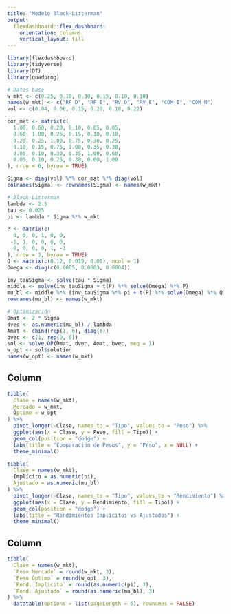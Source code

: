 ```yaml
---
title: "Modelo Black-Litterman"
output: 
  flexdashboard::flex_dashboard:
    orientation: columns
    vertical_layout: fill
---
```


```r
library(flexdashboard)
library(tidyverse)
library(DT)
library(quadprog)
```


```r
# Datos base
w_mkt <- c(0.25, 0.10, 0.30, 0.15, 0.10, 0.10)
names(w_mkt) <- c("RF_D", "RF_E", "RV_D", "RV_E", "COM_E", "COM_M")
vol <- c(0.04, 0.06, 0.15, 0.20, 0.18, 0.22)

cor_mat <- matrix(c(
  1.00, 0.60, 0.20, 0.10, 0.05, 0.05,
  0.60, 1.00, 0.25, 0.15, 0.10, 0.10,
  0.20, 0.25, 1.00, 0.75, 0.30, 0.25,
  0.10, 0.15, 0.75, 1.00, 0.35, 0.30,
  0.05, 0.10, 0.30, 0.35, 1.00, 0.60,
  0.05, 0.10, 0.25, 0.30, 0.60, 1.00
), nrow = 6, byrow = TRUE)

Sigma <- diag(vol) %*% cor_mat %*% diag(vol)
colnames(Sigma) <- rownames(Sigma) <- names(w_mkt)

# Black-Litterman
lambda <- 2.5
tau <- 0.025
pi <- lambda * Sigma %*% w_mkt

P <- matrix(c(
  0, 0, 0, 1, 0, 0,
 -1, 1, 0, 0, 0, 0,
  0, 0, 0, 0, 1, -1
), nrow = 3, byrow = TRUE)
Q <- matrix(c(0.12, 0.015, 0.01), ncol = 1)
Omega <- diag(c(0.0005, 0.0003, 0.0004))

inv_tauSigma <- solve(tau * Sigma)
middle <- solve(inv_tauSigma + t(P) %*% solve(Omega) %*% P)
mu_bl <- middle %*% (inv_tauSigma %*% pi + t(P) %*% solve(Omega) %*% Q)
rownames(mu_bl) <- names(w_mkt)

# Optimización
Dmat <- 2 * Sigma
dvec <- as.numeric(mu_bl) / lambda
Amat <- cbind(rep(1, 6), diag(6))
bvec <- c(1, rep(0, 6))
sol <- solve.QP(Dmat, dvec, Amat, bvec, meq = 1)
w_opt <- sol$solution
names(w_opt) <- names(w_mkt)
```

Column {data-width=600}
-----------------------------------------------------------------------


```r
tibble(
  Clase = names(w_mkt),
  Mercado = w_mkt,
  Óptimo = w_opt
) %>%
  pivot_longer(-Clase, names_to = "Tipo", values_to = "Peso") %>%
  ggplot(aes(x = Clase, y = Peso, fill = Tipo)) +
  geom_col(position = "dodge") +
  labs(title = "Comparación de Pesos", y = "Peso", x = NULL) +
  theme_minimal()
```

```r
tibble(
  Clase = names(w_mkt),
  Implícito = as.numeric(pi),
  Ajustado = as.numeric(mu_bl)
) %>%
  pivot_longer(-Clase, names_to = "Tipo", values_to = "Rendimiento") %>%
  ggplot(aes(x = Clase, y = Rendimiento, fill = Tipo)) +
  geom_col(position = "dodge") +
  labs(title = "Rendimientos Implícitos vs Ajustados") +
  theme_minimal()
```

Column {data-width=400}
-----------------------------------------------------------------------


```r
tibble(
  Clase = names(w_mkt),
  `Peso Mercado` = round(w_mkt, 3),
  `Peso Óptimo` = round(w_opt, 3),
  `Rend. Implícito` = round(as.numeric(pi), 3),
  `Rend. Ajustado` = round(as.numeric(mu_bl), 3)
) %>%
  datatable(options = list(pageLength = 6), rownames = FALSE)
```


